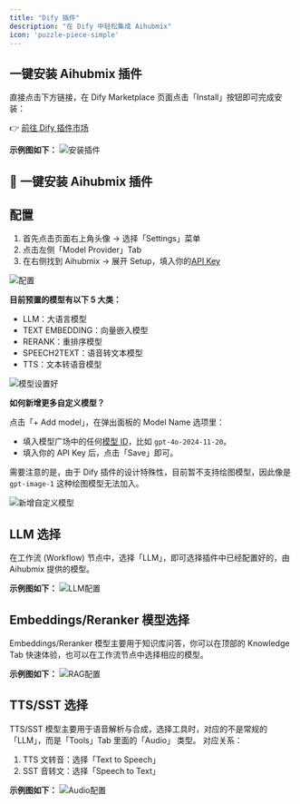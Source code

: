 ```yaml
---
title: "Dify 插件"
description: "在 Dify 中轻松集成 Aihubmix"
icon: 'puzzle-piece-simple'
---
```


## 一键安装 Aihubmix 插件

直接点击下方链接，在 Dify Marketplace 页面点击「Install」按钮即可完成安装：

👉 [前往 Dify 插件市场](https://marketplace.dify.ai/plugins/langgenius/aihubmix?language=en-US&theme=system)


**示例图如下：**
![安装插件](../media/InstallPlugin.png)  


## 🚀 一键安装 Aihubmix 插件





## 配置
1. 首先点击页面右上角头像 → 选择「Settings」菜单
2. 点击左侧「Model Provider」Tab
3. 在右侧找到 Aihubmix → 展开 Setup，填入你的[API Key](https://aihubmix.com/token)

![配置](../media/DifySettings1.png)  

**目前预置的模型有以下 5 大类：**
- LLM：大语言模型
- TEXT EMBEDDING：向量嵌入模型
- RERANK：重排序模型
- SPEECH2TEXT：语音转文本模型
- TTS：文本转语音模型

![模型设置好](../media/DifyModelsSetting.png)  

**如何新增更多自定义模型？**

点击「+ Add model」，在弹出面板的 Model Name 选项里：
- 填入模型广场中的任何[模型 ID](https://aihubmix.com/models)，比如 `gpt-4o-2024-11-20`。
- 填入你的 API Key 后，点击「Save」即可。

需要注意的是，由于 Dify 插件的设计特殊性，目前暂不支持绘图模型，因此像是 `gpt-image-1` 这种绘图模型无法加入。

![新增自定义模型](../media/DifyAddModel.png)  

## LLM 选择

在工作流 (Workflow) 节点中，选择「LLM」，即可选择插件中已经配置好的，由 Aihubmix 提供的模型。

**示例图如下：**
![LLM配置](../media/LLMs.png)  

## Embeddings/Reranker 模型选择

Embeddings/Reranker 模型主要用于知识库问答，你可以在顶部的 Knowledge Tab 快速体验，也可以在工作流节点中选择相应的模型。

**示例图如下：**
![RAG配置](../media/DifyRAG.png)  

## TTS/SST 选择

TTS/SST 模型主要用于语音解析与合成，选择工具时，对应的不是常规的「LLM」，而是「Tools」Tab 里面的「Audio」 类型。
对应关系：
1. TTS 文转音：选择「Text to Speech」
2. SST 音转文：选择「Speech to Text」

**示例图如下：**
![Audio配置](../media/TTS-SST.png)